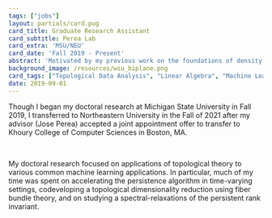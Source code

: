 ```yaml
---
tags: ["jobs"]
layout: partials/card.pug
card_title: Graduate Research Assistant
card_subtitle: Perea Lab
card_extra: 'MSU/NEU'
card_date: 'Fall 2019 - Present'
abstract: 'Motivated by my previous work on the foundations of density-based clustering, I focused on implementing and extending the Mapper algorithm, a popular and very general method which has been used successfully for data analysis.'
background_image: /resources/wsu_biplane.png
card_tags: ["Topological Data Analysis", "Linear Algebra", "Machine Learning"]
date: 2019-09-01
---
```



Though I began my doctoral research at Michigan State University in Fall 2019, I transferred to Northeastern University in the Fall of 2021 after my advisor (Jose Perea) accepted a joint appointment offer to transfer to Khoury College of Computer Sciences in Boston, MA. 

<br/> 

My doctoral research focused on applications of topological theory to various common machine learning applications. In particular, much of my time was spent on accelerating the persistence algorithm in time-varying settings, codeveloping a topological dimensionality reduction using fiber bundle theory, and on studying a spectral-relaxations of the persistent rank invariant.





